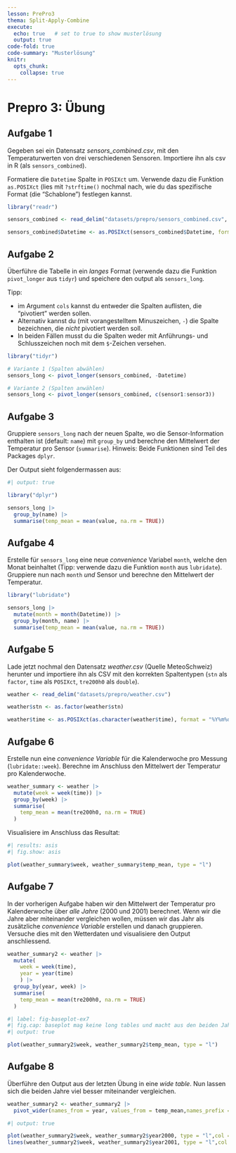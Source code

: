```yaml
---
lesson: PrePro3
thema: Split-Apply-Combine
execute: 
  echo: true   # set to true to show musterlösung
  output: true
code-fold: true
code-summary: "Musterlösung"
knitr:
  opts_chunk: 
    collapse: true
---
```


# Prepro 3: Übung

## Aufgabe 1

Gegeben sei ein Datensatz *sensors_combined.csv*, mit den Temperaturwerten von drei verschiedenen Sensoren. Importiere ihn als csv in R (als `sensors_combined`). 

Formatiere die `Datetime` Spalte in `POSIXct` um. Verwende dazu die Funktion `as.POSIXct` (lies mit `?strftime()` nochmal nach, wie du das spezifische Format (die "Schablone") festlegen kannst.

```r
library("readr")

sensors_combined <- read_delim("datasets/prepro/sensors_combined.csv", ",")

sensors_combined$Datetime <- as.POSIXct(sensors_combined$Datetime, format = "%d%m%Y_%H%M")
```


## Aufgabe 2

Überführe die Tabelle in ein *langes* Format (verwende dazu die Funktion `pivot_longer` aus `tidyr`) und speichere den output als `sensors_long`. 

Tipp: 

- im Argument `cols` kannst du entweder die Spalten auflisten, die "pivotiert" werden sollen. 
- Alternativ kannst du (mit vorangestelltem Minuszeichen, `-`) die Spalte bezeichnen, die *nicht* pivotiert werden soll. 
- In beiden Fällen musst du die Spalten weder mit Anführungs- und Schlusszeichen noch mit dem `$`-Zeichen versehen.


```r
library("tidyr")

# Variante 1 (Spalten abwählen)
sensors_long <- pivot_longer(sensors_combined, -Datetime) 

# Variante 2 (Spalten anwählen)
sensors_long <- pivot_longer(sensors_combined, c(sensor1:sensor3))
```


## Aufgabe 3

Gruppiere `sensors_long` nach der neuen Spalte, wo die Sensor-Information enthalten ist (default: `name`) mit `group_by` und berechne den Mittelwert der Temperatur pro Sensor (`summarise`). Hinweis: Beide Funktionen sind Teil des Packages `dplyr`.

Der Output sieht folgendermassen aus: 

```r
#| output: true

library("dplyr")

sensors_long |>
  group_by(name) |>
  summarise(temp_mean = mean(value, na.rm = TRUE))
```


## Aufgabe 4

Erstelle für `sensors_long` eine neue *convenience* Variabel `month`, welche den Monat beinhaltet (Tipp: verwende dazu die Funktion `month` aus `lubridate`). Gruppiere nun nach `month` *und* Sensor und berechne den Mittelwert der Temperatur. 

```r
library("lubridate")

sensors_long |>
  mutate(month = month(Datetime)) |>
  group_by(month, name) |>
  summarise(temp_mean = mean(value, na.rm = TRUE))
```


## Aufgabe 5

Lade jetzt nochmal den Datensatz *weather.csv* (Quelle MeteoSchweiz) herunter und importiere ihn als CSV mit den korrekten Spaltentypen (`stn` als `factor`, `time` als `POSIXct`, `tre200h0` als `double`).

```r
weather <- read_delim("datasets/prepro/weather.csv")

weather$stn <- as.factor(weather$stn)

weather$time <- as.POSIXct(as.character(weather$time), format = "%Y%m%d%H")
```


## Aufgabe 6

Erstelle nun eine *convenience Variable* für die Kalenderwoche pro Messung (`lubridate::week`). Berechne im Anschluss den Mittelwert der Temperatur pro Kalenderwoche.


```r
weather_summary <- weather |>
  mutate(week = week(time)) |>
  group_by(week) |>
  summarise(
    temp_mean = mean(tre200h0, na.rm = TRUE)
  )
```



Visualisiere im Anschluss das Resultat:

```r
#| results: asis
#| fig.show: asis

plot(weather_summary$week, weather_summary$temp_mean, type = "l")
```


## Aufgabe 7

In der vorherigen Aufgabe haben wir den Mittelwert der Temperatur pro Kalenderwoche über *alle Jahre* (2000 und 2001) berechnet. Wenn wir die Jahre aber miteinander vergleichen wollen, müssen wir das Jahr als zusätzliche *convenience Variable* erstellen und danach gruppieren. Versuche dies mit den Wetterdaten und visualisiere den Output anschliessend.


```r
weather_summary2 <- weather |>
  mutate(
    week = week(time),
    year = year(time)
    ) |>
  group_by(year, week) |>
  summarise(
    temp_mean = mean(tre200h0, na.rm = TRUE)
  )
```


```r
#| label: fig-baseplot-ex7
#| fig.cap: baseplot mag keine long tables und macht aus den beiden Jahren eine kontinuierliche Linie
#| output: true

plot(weather_summary2$week, weather_summary2$temp_mean, type = "l")
```


## Aufgabe 8

Überführe den Output aus der letzten Übung in eine *wide table*. Nun lassen sich die beiden Jahre viel besser miteinander vergleichen.


```r
weather_summary2 <- weather_summary2 |>
  pivot_wider(names_from = year, values_from = temp_mean,names_prefix = "year")
```

```r
#| output: true

plot(weather_summary2$week, weather_summary2$year2000, type = "l",col = "blue")
lines(weather_summary2$week, weather_summary2$year2001, type = "l",col = "red")
```
